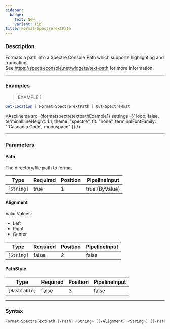 ```yaml
---
sidebar:
  badge:
    text: New
    variant: tip
title: Format-SpectreTextPath
---
```









### Description

Formats a path into a Spectre Console Path which supports highlighting and truncating.  
See https://spectreconsole.net/widgets/text-path for more information.



---


### Examples
> EXAMPLE 1

```powershell
Get-Location | Format-SpectreTextPath | Out-SpectreHost
```
<Asciinema
    src={formatspectretextpathExample1}
    settings={{
        loop: false,
        terminalLineHeight: 1.1,
        theme: "spectre",
        fit: "none",
        terminalFontFamily: "'Cascadia Code', monospace"
    }}
/>


---


### Parameters
#### **Path**

The directory/file path to format






|Type      |Required|Position|PipelineInput |
|----------|--------|--------|--------------|
|`[String]`|true    |1       |true (ByValue)|



#### **Alignment**

Valid Values:

* Left
* Right
* Center






|Type      |Required|Position|PipelineInput|
|----------|--------|--------|-------------|
|`[String]`|false   |2       |false        |



#### **PathStyle**




|Type         |Required|Position|PipelineInput|
|-------------|--------|--------|-------------|
|`[Hashtable]`|false   |3       |false        |





---


### Syntax
```powershell
Format-SpectreTextPath [-Path] <String> [[-Alignment] <String>] [[-PathStyle] <Hashtable>] [<CommonParameters>]
```

